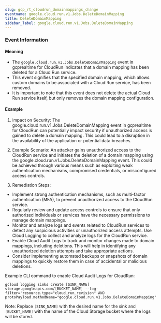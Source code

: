 ```yaml
--- 
slug: gcp_rt_cloudrun_domainmappings_change
eventname: google.cloud.run.v1.Jobs.DeleteDomainMapping
title: DeleteDomainMapping
sidebar_label: google.cloud.run.v1.Jobs.DeleteDomainMapping
---
```

                       
### Event Information

#### Meaning

- The `google.cloud.run.v1.Jobs.DeleteDomainMapping` event in gcprealtime for CloudRun indicates that a domain mapping has been deleted for a Cloud Run service.
- This event signifies that the specified domain mapping, which allows custom domains to be associated with a Cloud Run service, has been removed.
- It is important to note that this event does not delete the actual Cloud Run service itself, but only removes the domain mapping configuration.

#### Example

1. Impact on Security: The google.cloud.run.v1.Jobs.DeleteDomainMapping event in gcprealtime for CloudRun can potentially impact security if unauthorized access is gained to delete a domain mapping. This could lead to a disruption in the availability of the application or potential data breaches.

2. Example Scenario: An attacker gains unauthorized access to the CloudRun service and initiates the deletion of a domain mapping using the google.cloud.run.v1.Jobs.DeleteDomainMapping event. This could be achieved through various means such as exploiting weak authentication mechanisms, compromised credentials, or misconfigured access controls.

3. Remediation Steps:
- Implement strong authentication mechanisms, such as multi-factor authentication (MFA), to prevent unauthorized access to the CloudRun service.
- Regularly review and update access controls to ensure that only authorized individuals or services have the necessary permissions to manage domain mappings.
- Monitor and analyze logs and events related to CloudRun services to detect any suspicious activities or unauthorized access attempts. Use Cloud Logging to collect and analyze logs for the CloudRun service.
- Enable Cloud Audit Logs to track and monitor changes made to domain mappings, including deletions. This will help in identifying any unauthorized deletion attempts and take appropriate actions.
- Consider implementing automated backups or snapshots of domain mappings to quickly restore them in case of accidental or malicious deletions.

Example CLI command to enable Cloud Audit Logs for CloudRun:
```
gcloud logging sinks create [SINK_NAME] storage.googleapis.com/[BUCKET_NAME] --log-filter='resource.type="cloud_run_revision" AND protoPayload.methodName="google.cloud.run.v1.Jobs.DeleteDomainMapping"'
```

Note: Replace `[SINK_NAME]` with the desired name for the sink and `[BUCKET_NAME]` with the name of the Cloud Storage bucket where the logs will be stored.


 